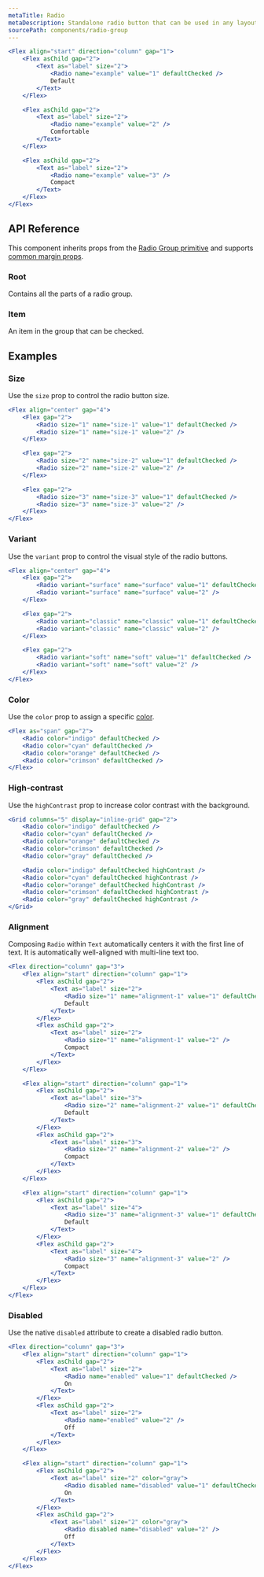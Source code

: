 ```yaml
---
metaTitle: Radio
metaDescription: Standalone radio button that can be used in any layout.
sourcePath: components/radio-group
---
```


```jsx live=true
<Flex align="start" direction="column" gap="1">
	<Flex asChild gap="2">
		<Text as="label" size="2">
			<Radio name="example" value="1" defaultChecked />
			Default
		</Text>
	</Flex>

	<Flex asChild gap="2">
		<Text as="label" size="2">
			<Radio name="example" value="2" />
			Comfortable
		</Text>
	</Flex>

	<Flex asChild gap="2">
		<Text as="label" size="2">
			<Radio name="example" value="3" />
			Compact
		</Text>
	</Flex>
</Flex>
```

## API Reference

This component inherits props from the [Radio Group primitive](/products/docs/components/radio-group) and supports [common margin props](/research/docs/overview/layout#margin-props).

### Root

Contains all the parts of a radio group.

<ThemesPropsTable defs="radioGroupRootPropDefs" />

### Item

An item in the group that can be checked.

## Examples

### Size

Use the `size` prop to control the radio button size.

```jsx live=true
<Flex align="center" gap="4">
	<Flex gap="2">
		<Radio size="1" name="size-1" value="1" defaultChecked />
		<Radio size="1" name="size-1" value="2" />
	</Flex>

	<Flex gap="2">
		<Radio size="2" name="size-2" value="1" defaultChecked />
		<Radio size="2" name="size-2" value="2" />
	</Flex>

	<Flex gap="2">
		<Radio size="3" name="size-3" value="1" defaultChecked />
		<Radio size="3" name="size-3" value="2" />
	</Flex>
</Flex>
```

### Variant

Use the `variant` prop to control the visual style of the radio buttons.

```jsx live=true
<Flex align="center" gap="4">
	<Flex gap="2">
		<Radio variant="surface" name="surface" value="1" defaultChecked />
		<Radio variant="surface" name="surface" value="2" />
	</Flex>

	<Flex gap="2">
		<Radio variant="classic" name="classic" value="1" defaultChecked />
		<Radio variant="classic" name="classic" value="2" />
	</Flex>

	<Flex gap="2">
		<Radio variant="soft" name="soft" value="1" defaultChecked />
		<Radio variant="soft" name="soft" value="2" />
	</Flex>
</Flex>
```

### Color

Use the `color` prop to assign a specific [color](/research/docs/theme/color).

```jsx live=true
<Flex as="span" gap="2">
	<Radio color="indigo" defaultChecked />
	<Radio color="cyan" defaultChecked />
	<Radio color="orange" defaultChecked />
	<Radio color="crimson" defaultChecked />
</Flex>
```

### High-contrast

Use the `highContrast` prop to increase color contrast with the background.

```jsx live=true
<Grid columns="5" display="inline-grid" gap="2">
	<Radio color="indigo" defaultChecked />
	<Radio color="cyan" defaultChecked />
	<Radio color="orange" defaultChecked />
	<Radio color="crimson" defaultChecked />
	<Radio color="gray" defaultChecked />

	<Radio color="indigo" defaultChecked highContrast />
	<Radio color="cyan" defaultChecked highContrast />
	<Radio color="orange" defaultChecked highContrast />
	<Radio color="crimson" defaultChecked highContrast />
	<Radio color="gray" defaultChecked highContrast />
</Grid>
```

### Alignment

Composing `Radio` within `Text` automatically centers it with the first line of text. It is automatically well-aligned with multi-line text too.

```jsx live="true" line="3-8,18-23,33-38"
<Flex direction="column" gap="3">
	<Flex align="start" direction="column" gap="1">
		<Flex asChild gap="2">
			<Text as="label" size="2">
				<Radio size="1" name="alignment-1" value="1" defaultChecked />
				Default
			</Text>
		</Flex>
		<Flex asChild gap="2">
			<Text as="label" size="2">
				<Radio size="1" name="alignment-1" value="2" />
				Compact
			</Text>
		</Flex>
	</Flex>

	<Flex align="start" direction="column" gap="1">
		<Flex asChild gap="2">
			<Text as="label" size="3">
				<Radio size="2" name="alignment-2" value="1" defaultChecked />
				Default
			</Text>
		</Flex>
		<Flex asChild gap="2">
			<Text as="label" size="3">
				<Radio size="2" name="alignment-2" value="2" />
				Compact
			</Text>
		</Flex>
	</Flex>

	<Flex align="start" direction="column" gap="1">
		<Flex asChild gap="2">
			<Text as="label" size="4">
				<Radio size="3" name="alignment-3" value="1" defaultChecked />
				Default
			</Text>
		</Flex>
		<Flex asChild gap="2">
			<Text as="label" size="4">
				<Radio size="3" name="alignment-3" value="2" />
				Compact
			</Text>
		</Flex>
	</Flex>
</Flex>
```

### Disabled

Use the native `disabled` attribute to create a disabled radio button.

```jsx live="true"
<Flex direction="column" gap="3">
	<Flex align="start" direction="column" gap="1">
		<Flex asChild gap="2">
			<Text as="label" size="2">
				<Radio name="enabled" value="1" defaultChecked />
				On
			</Text>
		</Flex>
		<Flex asChild gap="2">
			<Text as="label" size="2">
				<Radio name="enabled" value="2" />
				Off
			</Text>
		</Flex>
	</Flex>

	<Flex align="start" direction="column" gap="1">
		<Flex asChild gap="2">
			<Text as="label" size="2" color="gray">
				<Radio disabled name="disabled" value="1" defaultChecked />
				On
			</Text>
		</Flex>
		<Flex asChild gap="2">
			<Text as="label" size="2" color="gray">
				<Radio disabled name="disabled" value="2" />
				Off
			</Text>
		</Flex>
	</Flex>
</Flex>
```
